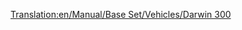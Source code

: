 [[Translation:en/Manual/Base Set/Vehicles/Darwin 300]]

{{es/Aeronaves|Nombre=Darwin 300
|Imagen=[[File:en/Boeing747.png|Darwin 300]]
|Precio=123.046 € (61.523 £)
|Velocidad=947 km/h (592 mph)
|Coste-anual=14.230 € (7,115 £)
|Diseño=1967
|Duración=25
|Capacidad=300 pasajeros y 50 sacos de correo
|
|Descripción=Avión grande con una gran capacidad . Muy alto el costo y mantenimiento más alto que el promedio.
|Vida-real=Boeing 747
}}